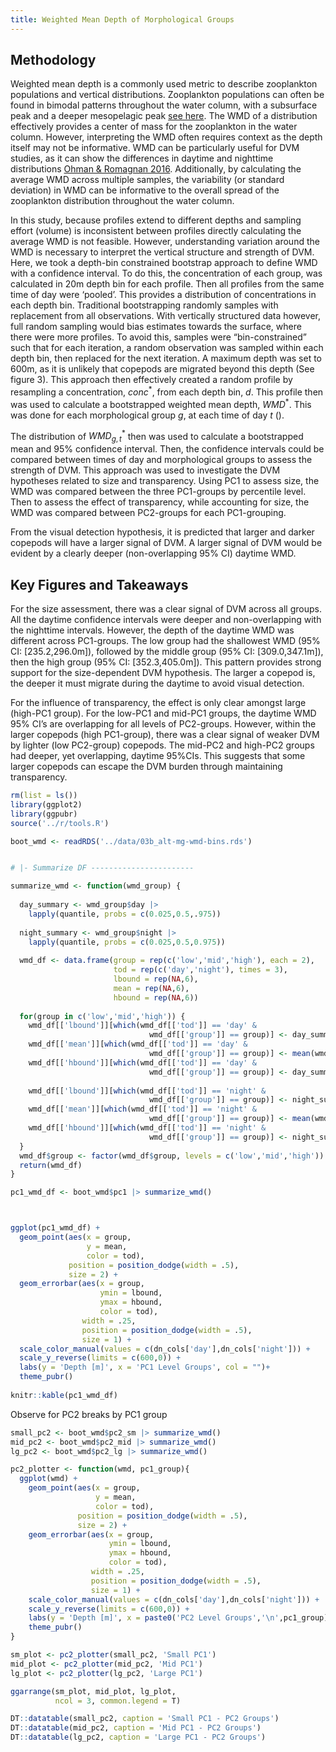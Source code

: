 ```yaml
---
title: Weighted Mean Depth of Morphological Groups
---
```


## Methodology

Weighted mean depth is a commonly used metric to describe zooplankton populations and vertical distributions. Zooplankton populations can often be found in bimodal patterns throughout the water column, with a subsurface peak and a deeper mesopelagic peak [see here](./main_03_Vert-Distrib.html). The WMD of a distribution effectively provides a center of mass for the zooplankton in the water column. However, interpreting the WMD often requires context as the depth itself may not be informative. WMD can be particularly useful for DVM studies, as it can show the differences in daytime and nighttime distributions [Ohman & Romagnan 2016](https://onlinelibrary.wiley.com/doi/abs/10.1002/lno.10251). Additionally, by calculating the average WMD across multiple samples, the variability (or standard deviation) in WMD can be informative to the overall spread of the zooplankton distribution throughout the water column.

\n\n

In this study, because profiles extend to different depths and sampling effort (volume) is inconsistent between profiles directly calculating the average WMD is not feasible. However, understanding variation around the WMD is necessary to interpret the vertical structure and strength of DVM. Here, we took a depth-bin constrained bootstrap approach to define WMD with a confidence interval. To do this, the concentration of each group, was calculated in 20m depth bin for each profile. Then all profiles from the same time of day were 'pooled'. This provides a distribution of concentrations in each depth bin. Traditional bootstrapping randomly samples with replacement from all observations. With vertically structured data however, full random sampling would bias estimates towards the surface, where there were more profiles. To avoid this, samples were "bin-constrained" such that for each iteration, a random observation was sampled within each depth bin, then replaced for the next iteration. A maximum depth was set to 600m, as it is unlikely that copepods are migrated beyond this depth (See figure 3). This approach then effectively created a random profile by resampling a concentration, $conc^*$, from each depth bin, $d$. This profile then was used to calculate a bootstrapped weighted mean depth, $WMD^*$. This was done for each morphological group $g$, at each time of day $t$ (\ref{Equation 1}).

\begin{align}
  $WMD^*_{g,t} = \sum_{i}^{N = 60}{\frac{d_i(conc^*_{i,g,t})}{\sum_i^{N = 60}{conc^*_{i,g,t}}}}$ \label{Equation 1}
\end{align}

The distribution of $WMD^*_{g,t}$ then was used to calculate a bootstrapped mean and 95% confidence interval. Then, the confidence intervals could be compared between times of day and morphological groups to assess the strength of DVM. This approach was used to investigate the DVM hypotheses related to size and transparency. Using PC1 to assess size, the WMD was compared between the three PC1-groups by percentile level. Then to assess the effect of transparency, while accounting for size, the WMD was compared between PC2-groups for each PC1-grouping.

From the visual detection hypothesis, it is predicted that larger and darker copepods will have a larger signal of DVM. A larger signal of DVM would be evident by a clearly deeper (non-overlapping 95% CI) daytime WMD.


## Key Figures and Takeaways

For the size assessment, there was a clear signal of DVM across all groups. All the daytime confidence intervals were deeper and non-overlapping with the nighttime intervals. However, the depth of the daytime WMD was different across PC1-groups. The low group had the shallowest WMD (95% CI: [235.2,296.0m]), followed by the middle group (95% CI: [309.0,347.1m]), then the high group (95% CI: [352.3,405.0m]). This pattern provides strong support for the size-dependent DVM hypothesis. The larger a copepod is, the deeper it must migrate during the daytime to avoid visual detection. 

For the influence of transparency, the effect is only clear amongst large (high-PC1 group). For the low-PC1 and mid-PC1 groups, the daytime WMD 95% CI's are overlapping for all levels of PC2-groups. However, within the larger copepods (high PC1-group), there was a clear signal of weaker DVM by lighter (low PC2-group) copepods. The mid-PC2 and high-PC2 groups had deeper, yet overlapping, daytime 95%CIs. This suggests that some larger copepods can escape the DVM burden through maintaining transparency.
 
\n\n


```r
rm(list = ls())
library(ggplot2)
library(ggpubr)
source('../r/tools.R')

boot_wmd <- readRDS('../data/03b_alt-mg-wmd-bins.rds')


# |- Summarize DF -----------------------

summarize_wmd <- function(wmd_group) {
  
  day_summary <- wmd_group$day |> 
    lapply(quantile, probs = c(0.025,0.5,.975))
  
  night_summary <- wmd_group$night |> 
    lapply(quantile, probs = c(0.025,0.5,0.975))
  
  wmd_df <- data.frame(group = rep(c('low','mid','high'), each = 2),
                       tod = rep(c('day','night'), times = 3),
                       lbound = rep(NA,6),
                       mean = rep(NA,6),
                       hbound = rep(NA,6))
  
  for(group in c('low','mid','high')) {
    wmd_df[['lbound']][which(wmd_df[['tod']] == 'day' &
                               wmd_df[['group']] == group)] <- day_summary[[group]][['2.5%']]
    wmd_df[['mean']][which(wmd_df[['tod']] == 'day' &
                               wmd_df[['group']] == group)] <- mean(wmd_group$day[[group]])
    wmd_df[['hbound']][which(wmd_df[['tod']] == 'day' &
                               wmd_df[['group']] == group)] <- day_summary[[group]][['97.5%']]
    
    wmd_df[['lbound']][which(wmd_df[['tod']] == 'night' &
                               wmd_df[['group']] == group)] <- night_summary[[group]][['2.5%']]
    wmd_df[['mean']][which(wmd_df[['tod']] == 'night' &
                               wmd_df[['group']] == group)] <- mean(wmd_group$night[[group]])
    wmd_df[['hbound']][which(wmd_df[['tod']] == 'night' &
                               wmd_df[['group']] == group)] <- night_summary[[group]][['97.5%']]
  }
  wmd_df$group <- factor(wmd_df$group, levels = c('low','mid','high'))
  return(wmd_df)
}

pc1_wmd_df <- boot_wmd$pc1 |> summarize_wmd()



ggplot(pc1_wmd_df) +
  geom_point(aes(x = group,
                 y = mean,
                 color = tod),
             position = position_dodge(width = .5),
             size = 2) +
  geom_errorbar(aes(x = group,
                    ymin = lbound,
                    ymax = hbound,
                    color = tod),
                width = .25,
                position = position_dodge(width = .5),
                size = 1) +
  scale_color_manual(values = c(dn_cols['day'],dn_cols['night'])) +
  scale_y_reverse(limits = c(600,0)) +
  labs(y = 'Depth [m]', x = 'PC1 Level Groups', col = "")+
  theme_pubr()
  
knitr::kable(pc1_wmd_df)

```



Observe for PC2 breaks by PC1 group

```r

small_pc2 <- boot_wmd$pc2_sm |> summarize_wmd()
mid_pc2 <- boot_wmd$pc2_mid |> summarize_wmd()
lg_pc2 <- boot_wmd$pc2_lg |> summarize_wmd()

pc2_plotter <- function(wmd, pc1_group){
  ggplot(wmd) +
    geom_point(aes(x = group,
                   y = mean,
                   color = tod),
               position = position_dodge(width = .5),
               size = 2) +
    geom_errorbar(aes(x = group,
                      ymin = lbound,
                      ymax = hbound,
                      color = tod),
                  width = .25,
                  position = position_dodge(width = .5),
                  size = 1) +
    scale_color_manual(values = c(dn_cols['day'],dn_cols['night'])) +
    scale_y_reverse(limits = c(600,0)) +
    labs(y = 'Depth [m]', x = paste0('PC2 Level Groups','\n',pc1_group), col = "")+
    theme_pubr()
}

sm_plot <- pc2_plotter(small_pc2, 'Small PC1')
mid_plot <- pc2_plotter(mid_pc2, 'Mid PC1')
lg_plot <- pc2_plotter(lg_pc2, 'Large PC1')

ggarrange(sm_plot, mid_plot, lg_plot,
          ncol = 3, common.legend = T)

```

```r
DT::datatable(small_pc2, caption = 'Small PC1 - PC2 Groups')
DT::datatable(mid_pc2, caption = 'Mid PC1 - PC2 Groups')
DT::datatable(lg_pc2, caption = 'Large PC1 - PC2 Groups')


```

